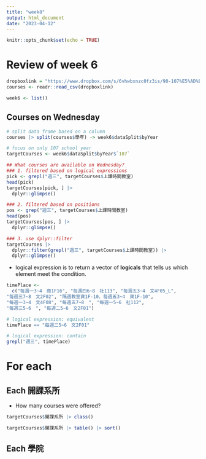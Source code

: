 ```yaml
---
title: "week8"
output: html_document
date: "2023-04-12"
---
```


```r
knitr::opts_chunk$set(echo = TRUE)
```

# Review of week 6

```r
dropboxlink = "https://www.dropbox.com/s/6vhwbxnzc0fz3is/90-107%E5%AD%B8%E5%B9%B4%E5%BA%A6%E5%A4%A7%E5%AD%B8%E9%83%A8%E8%AA%B2%E7%A8%8B%E8%B3%87%E6%96%99.csv?dl=1"
courses <- readr::read_csv(dropboxlink)
```

```r
week6 <- list()
```

## Courses on Wednesday

```r
# split data frame based on a column 
courses |> split(courses$學年) -> week6$dataSplit$byYear

# focus on only 107 school year
targetCourses <- week6$dataSplit$byYear$`107` 

## What courses are available on Wednesday?
### 1. filtered based on logical expressions
pick <- grepl("週三", targetCourses$上課時間教室)
head(pick)
targetCourses[pick, ] |> 
  dplyr::glimpse()

### 2. filtered based on positions
pos <- grep("週三", targetCourses$上課時間教室)
head(pos)
targetCourses[pos, ] |> 
  dplyr::glimpse()

### 3. use dplyr::filter
targetCourses |>
  dplyr::filter(grepl("週三", targetCourses$上課時間教室)) |> 
  dplyr::glimpse()
```

-   logical expression is to return a vector of **logicals** that tells us which element meet the condition.

```r
timePlace <- 
  c("每週一3~4　商1F16", "每週四6~8　社113", "每週五3~4　文4F05_L", 
"每週三7~8　文2F02", "隔週教室資1F-10、每週五3~4　資1F-10", 
"每週一3~4　文4F08", "每週五7~8　", "每週一5~6　社112", 
"每週三5~6　", "每週二5~6　文2F01")

# logical expression: equivalent
timePlace == "每週二5~6　文2F01"

# logical expression: contain
grepl("週三", timePlace)
```

# For each

## Each 開課系所 

-   How many courses were offered?

```r
targetCourses$開課系所 |> class()
```

```r
targetCourses$開課系所 |> table() |> sort()
```

## Each 學院

